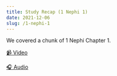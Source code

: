 ```yaml
---
title: Study Recap (1 Nephi 1)
date: 2021-12-06
slug: /1-nephi-1
---
```

We covered a chunk of 1 Nephi Chapter 1.

[📹 Video](https://www.youtube.com/watch?v=QWAt3u9YOyE)

[🎧 Audio](https://ranaeperry-institute.s3.us-west-2.amazonaws.com/bom/001.m4a)
